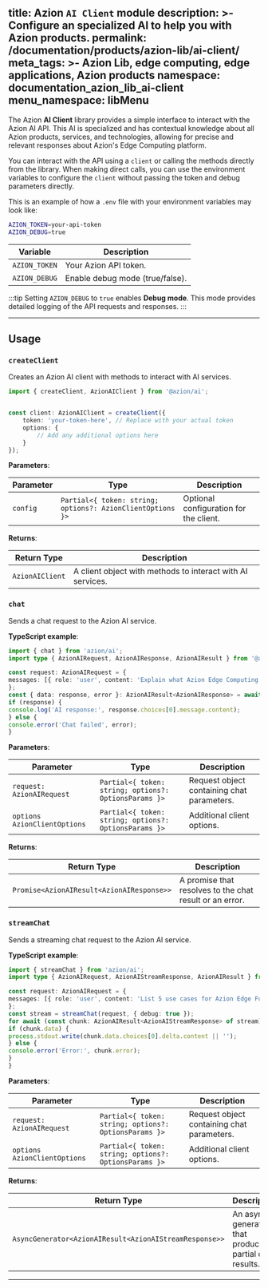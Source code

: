 title: Azion `AI Client` module
description: >-
  Configure an specialized AI to help you with Azion products.
permalink: /documentation/products/azion-lib/ai-client/
meta_tags: >-
  Azion Lib, edge computing, edge applications, Azion products
namespace: documentation_azion_lib_ai-client
menu_namespace: libMenu
---

The Azion **AI Client** library provides a simple interface to interact with the Azion AI API. This AI is specialized and has contextual knowledge about all Azion products, services, and technologies, allowing for precise and relevant responses about Azion's Edge Computing platform.

<LinkButton link="/en/documentation/products/azion-lib/overview/" label="Go to Azion Libraries Overview" severity="secondary" target="_blank" />

You can interact with the API using a `client` or calling the methods directly from the library. When making direct calls, you can use the environment variables to configure the `client` without passing the token and debug parameters directly.

This is an example of how a `.env` file with your environment variables may look like:

```sh
AZION_TOKEN=your-api-token
AZION_DEBUG=true
```

| Variable | Description |
|----------|-------------|
| `AZION_TOKEN` | Your Azion API token. |
| `AZION_DEBUG` | Enable debug mode (true/false). |

:::tip
Setting `AZION_DEBUG` to `true` enables **Debug mode**. This mode provides detailed logging of the API requests and responses.
:::

---

## Usage

### `createClient`

Creates an Azion AI client with methods to interact with AI services.

```typescript
import { createClient, AzionAIClient } from '@azion/ai';


const client: AzionAIClient = createClient({
    token: 'your-token-here', // Replace with your actual token
    options: {
        // Add any additional options here
    }
});
```

**Parameters**:

| Parameter | Type | Description |
|-----------|------|-------------|
| `config` | `Partial<{ token: string; options?: AzionClientOptions }>` | Optional configuration for the client. |


**Returns**:

| Return Type | Description |
|-------------|-------------|
| `AzionAIClient` | A client object with methods to interact with AI services.


### `chat`

Sends a chat request to the Azion AI service.

**TypeScript example**:

```typescript
import { chat } from 'azion/ai';
import type { AzionAIRequest, AzionAIResponse, AzionAIResult } from '@azion/ai';

const request: AzionAIRequest = {
messages: [{ role: 'user', content: 'Explain what Azion Edge Computing is.' }]
};
const { data: response, error }: AzionAIResult<AzionAIResponse> = await chat(request, { debug: true });
if (response) {
console.log('AI response:', response.choices[0].message.content);
} else {
console.error('Chat failed', error);
}
```

**Parameters**:

| Parameter | Type | Description |
|-----------|------|-------------|
| `request: AzionAIRequest` | `Partial<{ token: string; options?: OptionsParams }>` |  Request object containing chat parameters. |
| `options AzionClientOptions` | `Partial<{ token: string; options?: OptionsParams }>` | Additional client options. |

**Returns**:

| Return Type | Description |
|-------------|-------------|
| `Promise<AzionAIResult<AzionAIResponse>>` | A promise that resolves to the chat result or an error. |


### `streamChat`

Sends a streaming chat request to the Azion AI service.

**TypeScript example**:

```typescript
import { streamChat } from 'azion/ai';
import type { AzionAIRequest, AzionAIStreamResponse, AzionAIResult } from '@azion/ai';

const request: AzionAIRequest = {
messages: [{ role: 'user', content: 'List 5 use cases for Azion Edge Functions.' }]
};
const stream = streamChat(request, { debug: true });
for await (const chunk: AzionAIResult<AzionAIStreamResponse> of stream) {
if (chunk.data) {
process.stdout.write(chunk.data.choices[0].delta.content || '');
} else {
console.error('Error:', chunk.error);
}
}
```

**Parameters**:

| Parameter | Type | Description |
|-----------|------|-------------|
| `request: AzionAIRequest` | `Partial<{ token: string; options?: OptionsParams }>` |  Request object containing chat parameters. |
| `options AzionClientOptions` | `Partial<{ token: string; options?: OptionsParams }>` | Additional client options. |

**Returns**:

| Return Type | Description |
|-------------|-------------|
| `AsyncGenerator<AzionAIResult<AzionAIStreamResponse>>` | An async generator that produces partial chat results. |

---